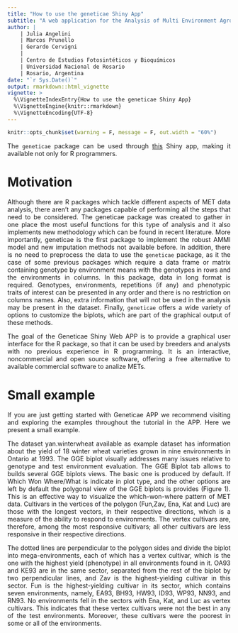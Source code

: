 ```yaml
---
title: "How to use the geneticae Shiny App"
subtitle: "A web application for the Analysis of Multi Environment Agronomic Trials"
author: |
    | Julia Angelini
    | Marcos Prunello
    | Gerardo Cervigni
    |
    | Centro de Estudios Fotosintéticos y Bioquímicos
    | Universidad Nacional de Rosario
    | Rosario, Argentina
date: "`r Sys.Date()`"
output: rmarkdown::html_vignette
vignette: >
  %\VignetteIndexEntry{How to use the geneticae Shiny App}
  %\VignetteEngine{knitr::rmarkdown}
  %\VignetteEncoding{UTF-8}
---
```


```r
knitr::opts_chunk$set(warning = F, message = F, out.width = "60%")
```

<style type="text/css">

body{
text-align: justify}
</style>
  
The `geneticae` package can be used through [this](https://github.com/jangelini/Geneticae-Shiny-Web-APP) Shiny app, making it available not only for R programmers.

<!-- The `geneticae` package can be used through [this](https://geneticae.shinyapps.io/geneticae-shiny-web-app/) Shiny app, making it available not only for R programmers. Also available at [Github](https://github.com/jangelini/Geneticae-Shiny-Web-APP) and at [CEFOBI-CONICET](https://www.cefobi-conicet.gov.ar/bases-de-datos-y-programas/). -->


# Motivation

Although there are R packages which tackle different aspects of MET data analysis, there aren't any packages capable of performing all the steps that need to be considered. The geneticae package was created to gather in one place the most useful functions for this type of analysis and it also implements new methodology which can be found in recent literature. More importantly, geneticae is the first package to implement the robust AMMI model and new imputation methods not available before. In addition, there is no need to preprocess the data to use the `geneticae` package, as it the case of some previous packages which require a data frame or matrix containing genotype by environment means with the genotypes in rows and the environments in columns. In this package, data in long format is required. Genotypes, environments, repetitions (if any) and phenotypic traits of interest can be presented in any order and there is no restriction on columns names. Also, extra information that will not be used in the analysis may be present in the dataset. Finally, `geneticae` offers a wide variety of options to customize the biplots, which are part of the graphical output of these methods.

The goal of the Geneticae Shiny Web APP is to provide a graphical user interface for the R package, so that it can be used by breeders and analysts with no previous experience in R programming. It is an interactive, noncommercial and open source software, offering a free alternative to available commercial software to analize METs.

# Small example

If you are just getting started with Geneticae APP we recommend visiting and exploring the examples throughout the tutorial in the APP. Here we present a small example.

The dataset yan.winterwheat available as example dataset has information about the yield of 18 winter wheat varieties grown in nine environments in Ontario at 1993. The GGE biplot visually addresses many issues relative to genotype and test environment evaluation. The GGE Biplot tab allows to builds several GGE biplots views. The basic one is produced by default. If Which Won Where/What is indicate in plot type, and the other options are left by default the polygonal view of the GGE biplots is provides (Figure 1). This is an effective way to visualize the which-won-where pattern of MET data. Cultivars in the vertices of the polygon (Fun,Zav, Ena, Kat and Luc) are those with the longest vectors, in their respective directions, which is a measure of the ability to respond to environments. The vertex cultivars are, therefore, among the most responsive cultivars; all other cultivars are less responsive in their respective directions.

The dotted lines are perpendicular to the polygon sides and divide the biplot into mega-environments, each of which has a vertex cultivar, which is the one with the highest yield (phenotype) in all environments found in it. OA93 and KE93 are in the same sector, separated from the rest of the biplot by two perpendicular lines, and Zav is the highest-yielding cultivar in this sector. Fun is the highest-yielding cultivar in its sector, which contains seven environments, namely, EA93, BH93, HW93, ID93, WP93, NN93, and RN93. No environments fell in the sectors with Ena, Kat, and Luc as vertex cultivars. This indicates that these vertex cultivars were not the best in any of the test environments. Moreover, these cultivars were the poorest in some or all of the environments.






